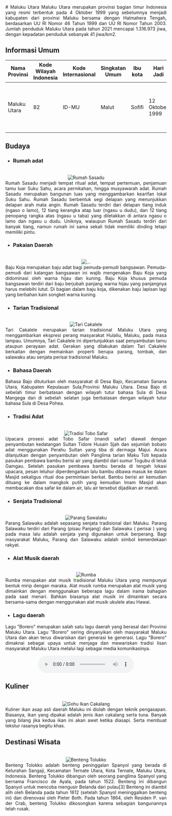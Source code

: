 <div align="justify">
   # Maluku Utara
   Maluku Utara merupakan provinsi bagian timur Indonesia yang resmi terbentuk pada 4 Oktober 1999 yang sebelumnya menjadi kabupaten dari provinsi Maluku bersama dengan Halmahera Tengah, berdasarkan UU RI Nomor 46 Tahun 1999 dan UU RI Nomor Tahun 2003. Jumlah penduduk Maluku Utara pada tahun 2021 mencapai 1.316.973 jiwa, dengan kepadatan penduduk sebanyak 41 jiwa/km2.

   ## Informasi Umum
   | Nama Provinsi | Kode Wilayah Indonesia | Kode Internasional | Singkatan Umum | Ibu kota |   Hari Jadi    |  Lambang                                                              |
   |---------------|------------------------|--------------------|----------------|----------|----------------|----------------------------------------------------------------------|
   | Maluku Utara  |            82          |         ID-MU      |  Malut         |  Sofifi  | 12 Oktober 1999| <div align="center"><img alt="Lambang" width="150" src="https://upload.wikimedia.org/wikipedia/commons/thumb/7/73/Coat_of_arms_of_North_Maluku.svg/90px-Coat_of_arms_of_North_Maluku.svg.png"/></div> |

   ## Budaya

   - ### Rumah adat
   <br/>
   <div align="center"><img alt="Rumah Sasadu" src="https://nyero.id/wp-content/uploads/2019/05/Rumah-Adat-Maluku-758x483.jpg"/></div>
   Rumah Sasadu menjadi tempat ritual adat, tempat pertemuan, penjamuan tamu luar Suku Sahu, acara pernikahan, hingga musyawarah adat. Rumah Sasadu merupakan bangunan luas yang menggambarkan kearifan lokal Suku Sahu. Rumah Sasadu berbentuk segi delapan yang menunjukkan delapan arah mata angin. Rumah Sasadu terdiri dari delapan tiang induk (ngaso o lamo), 12 tiang kerangka atap luar (ngasu u dudu), dan 12 tiang penopang rangka atas (ngasu u taba) yang diletakkan di antara ngasu o lamo dan ngasu u dudu. Uniknya, walaupun Rumah Sasadu terdiri dari banyak tiang, namun rumah ini sama sekali tidak memiliki dinding tetapi memiliki pintu.
   
   - ### Pakaian Daerah
   <br/>
   <div align="center"><img alt="..." src="https://s3.theasianparent.com/cdn-cgi/image/width=450,quality=90/tap-assets-prod/wp-content/uploads/sites/24/2021/08/pakaian-daerah-maluku-idkaya.jpg"/></div>
   Baju Koja merupakan baju adat bagi pemuda-pemudi bangsawan. Pemuda-pemudi dari kalangan bangsawan ini wajib mengenakan Baju Koja yang didominasi oleh warna hijau dan kuning. Baju Koja khusus pemuda bangsawan terdiri dari baju berjubah panjang warna hijau yang panjangnya harus melebihi lutut. Di bagian dalam baju koja, dikenakan baju lapisan lagi yang berbahan kain songket warna kuning.
   
   - ### Tarian Tradisional
   <br/>
   <div align="center"><img alt="Tari Cakalele" src="https://akcdn.detik.net.id/community/media/visual/2022/03/01/putri-indonesia-maluku-menari-cakalele_169.jpeg?w=700&q=90"/></div>
   Tari Cakalele merupakan tarian tradisional Maluku Utara yang menggambarkan ekspresi perang masyarakat Hulaliu, Maluku, pada masa lampau. Umumnya, Tari Cakalele ini dipertunjukkan saat penyambutan tamu ataupun perayaan adat. Gerakan yang dilakukan dalam Tari Cakalele berkaitan dengan memainkan properti berupa parang, tombak, dan salawaku atau senjata perisai tradisional Maluku. 

   - ### Bahasa Daerah
   Bahasa Bajo dituturkan oleh masyarakat di Desa Bajo, Kecamatan Sanana Utara, Kabupaten Kepulauan Sula,Provinsi Maluku Utara. Desa Bajo di sebelah timur  berbatasan dengan wilayah tutur bahasa Sula di Desa Mangega dan di sebelah selatan juga berbatasan dengan wilayah tutur bahasa Sula di Desa Pohea.
   
   - ### Tradisi Adat
   <br/>
   <div align="center"><img alt="Tradisi Tobo Safar" src="https://indotimur.com/images/2017/11/preview_lnlpbq63_gq7nsef.jpg"/></div>
   Upacara prosesi adat Tobo Safar (mandi safar) diawali dengan penyambutan kedatangan Sultan Tidore Husain Sjah dan sejumlah bobato adat menggunakan Perahu Sultan yang tiba di dermaga Majui. Acara dilanjutkan dengan penyambutan oleh Panglima tarian Maku Toti kepada pasukan pembawa bambu  berisi air yang diambil dari sumur Togubu di teluk Gamgau. Setelah pasukan pembawa bambu berada di tengah lokasi upacara, pesan leluhur diperdengarkan lalu bambu dibawa masuk ke dalam Masjid sekaligus ritual doa permintaan berkat. Bambu berisi air kemudian dituang ke dalam mangkok putih yang kemudian Imam Masjid akan membacakan doa safar ke dalam air, lalu air tersebut dijadikan air mandi.
   
   - ### Senjata Tradisional
   <br/>
   <div align="center"><img alt="Parang Sawalaku" src="https://asset.kompas.com/crops/hXr1A72rHRGysk1CVM55pXTpqVw=/139x104:741x405/750x500/data/photo/2021/05/20/60a63036eaf99.png"/></div>
   Parang Salawaku adalah sepasang senjata tradisional dari Maluku. Parang Salawaku terdiri dari Parang (pisau Panjang) dan Salawaku ( perisai ) yang pada masa lalu adalah senjata yang digunakan untuk berperang. Bagi masyarakat Maluku, Parang dan Salawaku adalah simbol kemerdekaan rakyat. 
   
   - ### Alat Musik daerah
   <br/>
   <div align="center"><img alt="Rumba" src="https://i0.wp.com/lezgetreal.com/wp-content/uploads/2021/01/Rumba.jpg?resize=750%2C563&ssl=1"/></div>
   Rumba merupakan alat musik tradisional Maluku Utara yang mempunyai bentuk mirip dengan maraka. Alat musik rumba merupakan alat musik yang dimainkan dengan menggunakan beberapa lagu dalam irama bahagian pada saat menari. Bahkan biasanya alat musik ini dimainkan secara bersama-sama dengan menggunakan alat musik ukulele atau Hawai.
   
   - ### Lagu daerah
   Lagu "Borero" merupakan salah satu lagu daerah yang berasal dari Provinsi Maluku Utara. Lagu "Borero" sering dinyanyikan oleh masyarakat Maluku Utara dan akan terus diwariskan dari generasi ke generasi. Lagu "Borero" dimaknai sebagai upaya untuk menjaga dan mewariskan tradisi lisan masyarakat Maluku Utara melalui lagi sebagai media komunikasinya.
   <br/>
   <div align="center"><audio controls src="..."></audio></div>
   
   ## Kuliner
   <br/>
   <div align="center"><img alt="Gohu Ikan Cakalang" src="https://asset.kompas.com/crops/n5oX4Iy_-uhoy7GzilsmrLzURmE=/0x948:2304x2484/750x500/data/photo/2020/09/14/5f5eda757474c.jpg"/></div>
   Kuliner ikan asap asli daerah Maluku ini diolah dengan teknik pengasapan. Biasanya, ikan yang dipakai adalah jenis ikan cakalang serta tuna. Banyak yang bilang jika kedua ikan ini akan awet ketika diasapi. Serta membuat tekstur rasanya begitu khas.

   ## Destinasi Wisata
   <br/>
   <div align="center"><img alt="Benteng Tolukko" src="https://upload.wikimedia.org/wikipedia/commons/thumb/0/06/Fort_Tolukko_op_Ternate%2C_KITLV_178142.tiff/lossy-page1-360px-Fort_Tolukko_op_Ternate%2C_KITLV_178142.tiff.jpg"/></div>
   Benteng Tolokko adalah benteng peninggalan Spanyol yang berada di Kelurahan Sangaji, Kecamatan Ternate Utara, Kota Ternate, Maluku Utara, Indonesia. Benteng Tolukko dibangun oleh seorang panglima Spanyol yang bernama Francisco de Ayala, pada tahun 1522. Benteng ini dibangun Spanyol untuk mencoba mengusir Belanda dari pulau[3] Benteng ini diambil alih oleh Belanda pada tahun 1612 (setelah Spanyol meninggalkan benteng ini) dan direnovasi oleh Pieter Both. Pada tahun 1864, oleh Residen P. van der Crab, benteng Tolukko dikosongkan karena sebagian bangunannya telah rusak.
</div>